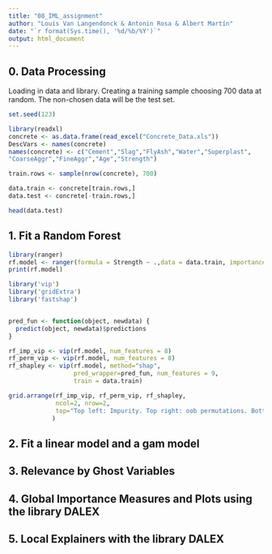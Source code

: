```yaml
---
title: "08_IML_assignment"
author: "Louis Van Langendonck & Antonin Rosa & Albert Martín"
date: "`r format(Sys.time(), '%d/%b/%Y')`"
output: html_document
---
```


## 0. Data Processing

Loading in data and library. Creating a training sample choosing 700 data at random. The non-chosen data will be the test set.

```r
set.seed(123)

library(readxl)
concrete <- as.data.frame(read_excel("Concrete_Data.xls"))
DescVars <- names(concrete)
names(concrete) <- c("Cement","Slag","FlyAsh","Water","Superplast",
"CoarseAggr","FineAggr","Age","Strength")

train.rows <- sample(nrow(concrete), 700)

data.train <- concrete[train.rows,]
data.test <- concrete[-train.rows,]

head(data.test)
```

## 1. Fit a Random Forest

```r
library(ranger)
rf.model <- ranger(formula = Strength ~ .,data = data.train, importance='impurity')
print(rf.model)
```

```r
library('vip')
library('gridExtra')
library('fastshap')


pred_fun <- function(object, newdata) {
  predict(object, newdata)$predictions
}

rf_imp_vip <- vip(rf.model, num_features = 8)
rf_perm_vip <- vip(rf.model, num_features = 8)
rf_shapley <- vip(rf.model, method="shap",
                  pred_wrapper=pred_fun, num_features = 9,
                  train = data.train)

grid.arrange(rf_imp_vip, rf_perm_vip, rf_shapley,
             ncol=2, nrow=2,
             top="Top left: Impurity. Top right: oob permutations. Bottom left: Shapley values"
            )
```

## 2. Fit a linear model and a gam model

## 3. Relevance by Ghost Variables

## 4. Global Importance Measures and Plots using the library DALEX

## 5. Local Explainers with the library DALEX